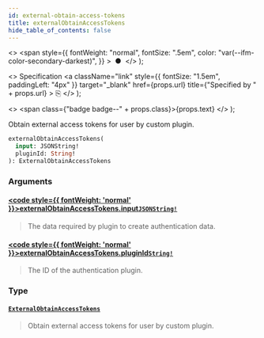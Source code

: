 ```yaml
---
id: external-obtain-access-tokens
title: externalObtainAccessTokens
hide_table_of_contents: false
---
```


  <>
    <span
      style={{
        fontWeight: "normal",
        fontSize: ".5em",
        color: "var(--ifm-color-secondary-darkest)",
      }}
    >
      &nbsp;●&nbsp;
    </span>
  </>
);

  <>
    Specification
    <a
      className="link"
      style={{ fontSize: "1.5em", paddingLeft: "4px" }}
      target="\_blank"
      href={props.url}
      title={"Specified by " + props.url}
    >
      ⎘
    </a>
  </>
);

  <>
    <span class={"badge badge--" + props.class}>{props.text}</span>
  </>
);

Obtain external access tokens for user by custom plugin.

```graphql
externalObtainAccessTokens(
  input: JSONString!
  pluginId: String!
): ExternalObtainAccessTokens
```

### Arguments

#### [<code style={{ fontWeight: 'normal' }}>externalObtainAccessTokens.<b>input</b></code>](#)<Bullet />[`JSONString!`](../../api-reference/scalars/jsonstring) <Badge class="secondary" text="non-null"/> <Badge class="secondary" text="scalar"/>

> The data required by plugin to create authentication data.

#### [<code style={{ fontWeight: 'normal' }}>externalObtainAccessTokens.<b>pluginId</b></code>](#)<Bullet />[`String!`](../../api-reference/scalars/string) <Badge class="secondary" text="non-null"/> <Badge class="secondary" text="scalar"/>

> The ID of the authentication plugin.

### Type

#### [`ExternalObtainAccessTokens`](../../api-reference/objects/external-obtain-access-tokens) <Badge class="secondary" text="object"/>

> Obtain external access tokens for user by custom plugin.
